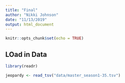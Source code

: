 ```yaml
---
title: "Final"
author: "Nikki Johnson"
date: "11/13/2019"
output: html_document
---
```


```r
knitr::opts_chunk$set(echo = TRUE)
```

## LOad in Data

```r
library(readr)

jeopardy <- read_tsv("data/master_season1-35.tsv")
```

